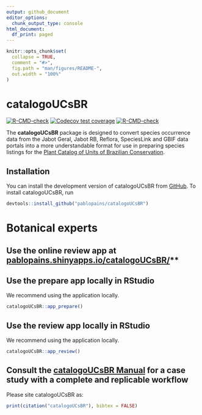 ```yaml
---
output: github_document
editor_options: 
  chunk_output_type: console
html_document:
  df_print: paged
---
```


<!-- README.md is generated from README.Rmd. Please edit that file -->

```r
knitr::opts_chunk$set(
  collapse = TRUE,
  comment = "#>",
  fig.path = "man/figures/README-",
  out.width = "100%"
)
```

# catalogoUCsBR

<!-- badges: start -->

[![R-CMD-check](https://github.com/p/catalogoUCsBR/pablopains/R-CMD-check/badge.svg)](https://github.com/pablopains/catalogoUCsBR/actions) [![Codecov test coverage](https://codecov.io/gh/pablopains/catalogoUCsBR/branch/main/graph/badge.svg)](https://app.codecov.io/gh/pablopains/catalogoUCsBR?branch=main) [![R-CMD-check](https://github.com/pablopains/catalogoUCsBR/actions/workflows/R-CMD-check.yaml/badge.svg)](https://github.com/pablopains/catalogoUCsBR/actions/workflows/R-CMD-check.yaml)

<!-- badges: end -->
The **catalogoUCsBR** package is designed to convert species occurrence data from the Jabot Geral, Jabot RB, Reflora, SpeciesLink and GBIF data portals into a more understandable format for use in preparing species listings for the [Plant Catalog of Units of Brazilian Conservation](https://catalogo-ucs-brasil.jbrj.gov.br/).

## Installation

You can install the development version of catalogoUCsBR from [GitHub](https://github.com/pablopains/catalogoUCsBR).
To install catalogoUCsBR, run 

```r
devtools::install_github("pablopains/catalogoUCsBR")
```

# **Botanical experts**

## **Use the online review app at ** [pablopains.shinyapps.io/catalogoUCsBR/](https://pablopains.shinyapps.io/catalogoUCsBR/)**

## **Use the prepare app locally in RStudio**
We recommend using the application locally.
```r
catalogoUCsBR::app_prepare()
```

## **Use the review app locally in RStudio**
We recommend using the application locally.
```r
catalogoUCsBR::app_review()
```

## **Consult the [catalogoUCsBR Manual](https://github.com/pablopains/catalogoUCsBR/blob/main/catalogoUCsBR_1.0.0.pdf) for a case study with a complete and replicable workflow**

Please site catalogoUCsBR as:
```r
print(citation("catalogoUCsBR"), bibtex = FALSE)
```


